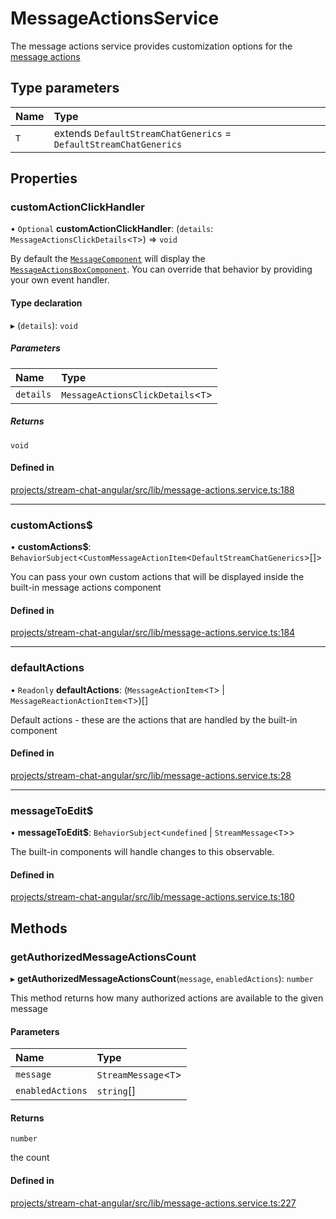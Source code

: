 # MessageActionsService

The message actions service provides customization options for the [message actions](../../components/MessageActionsBoxComponent)

## Type parameters

| Name | Type                                                              |
| :--- | :---------------------------------------------------------------- |
| `T`  | extends `DefaultStreamChatGenerics` = `DefaultStreamChatGenerics` |

## Properties

### customActionClickHandler

• `Optional` **customActionClickHandler**: (`details`: `MessageActionsClickDetails`\<`T`\>) => `void`

By default the [`MessageComponent`](../../components/MessageComponent) will display the [`MessageActionsBoxComponent`](../../components/MessageActionsBoxComponent). You can override that behavior by providing your own event handler.

#### Type declaration

▸ (`details`): `void`

##### Parameters

| Name      | Type                                |
| :-------- | :---------------------------------- |
| `details` | `MessageActionsClickDetails`\<`T`\> |

##### Returns

`void`

#### Defined in

[projects/stream-chat-angular/src/lib/message-actions.service.ts:188](https://github.com/GetStream/stream-chat-angular/blob/917075731bcb0a273dd8c532453df1d45328c0f4/projects/stream-chat-angular/src/lib/message-actions.service.ts#L188)

---

### customActions$

• **customActions$**: `BehaviorSubject`\<`CustomMessageActionItem`\<`DefaultStreamChatGenerics`\>[]\>

You can pass your own custom actions that will be displayed inside the built-in message actions component

#### Defined in

[projects/stream-chat-angular/src/lib/message-actions.service.ts:184](https://github.com/GetStream/stream-chat-angular/blob/917075731bcb0a273dd8c532453df1d45328c0f4/projects/stream-chat-angular/src/lib/message-actions.service.ts#L184)

---

### defaultActions

• `Readonly` **defaultActions**: (`MessageActionItem`\<`T`\> \| `MessageReactionActionItem`\<`T`\>)[]

Default actions - these are the actions that are handled by the built-in component

#### Defined in

[projects/stream-chat-angular/src/lib/message-actions.service.ts:28](https://github.com/GetStream/stream-chat-angular/blob/917075731bcb0a273dd8c532453df1d45328c0f4/projects/stream-chat-angular/src/lib/message-actions.service.ts#L28)

---

### messageToEdit$

• **messageToEdit$**: `BehaviorSubject`\<`undefined` \| `StreamMessage`\<`T`\>\>

The built-in components will handle changes to this observable.

#### Defined in

[projects/stream-chat-angular/src/lib/message-actions.service.ts:180](https://github.com/GetStream/stream-chat-angular/blob/917075731bcb0a273dd8c532453df1d45328c0f4/projects/stream-chat-angular/src/lib/message-actions.service.ts#L180)

## Methods

### getAuthorizedMessageActionsCount

▸ **getAuthorizedMessageActionsCount**(`message`, `enabledActions`): `number`

This method returns how many authorized actions are available to the given message

#### Parameters

| Name             | Type                   |
| :--------------- | :--------------------- |
| `message`        | `StreamMessage`\<`T`\> |
| `enabledActions` | `string`[]             |

#### Returns

`number`

the count

#### Defined in

[projects/stream-chat-angular/src/lib/message-actions.service.ts:227](https://github.com/GetStream/stream-chat-angular/blob/917075731bcb0a273dd8c532453df1d45328c0f4/projects/stream-chat-angular/src/lib/message-actions.service.ts#L227)
